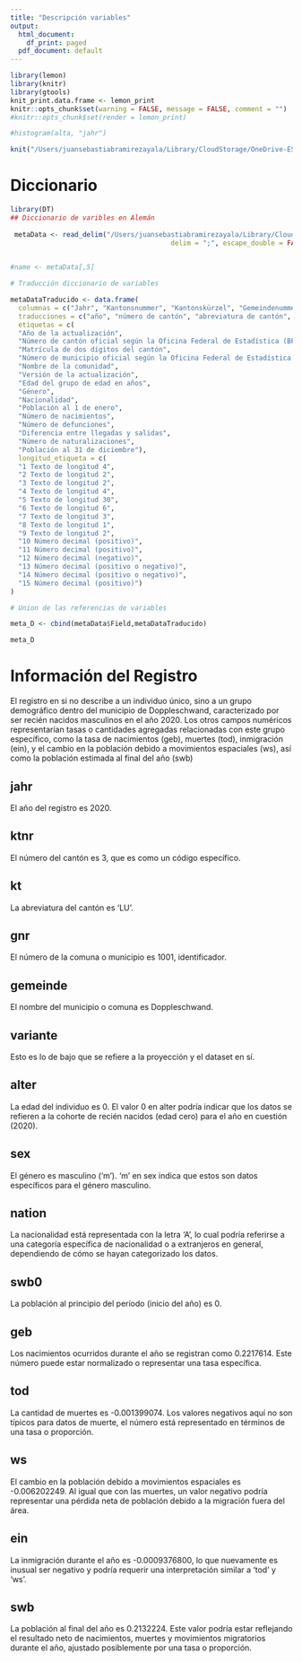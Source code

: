 ```yaml
---
title: "Descripción variables"
output:
  html_document:
    df_print: paged
  pdf_document: default
---
```


```r
library(lemon)
library(knitr)
library(gtools)
knit_print.data.frame <- lemon_print
knitr::opts_chunk$set(warning = FALSE, message = FALSE, comment = "") 
#knitr::opts_chunk$set(render = lemon_print)

#histogram(alta, "jahr")
```

```r
knit("/Users/juansebastiabramirezayala/Library/CloudStorage/OneDrive-ESCUELACOLOMBIANADEINGENIERIAJULIOGARAVITO/RSTUDIO_/Funciones/Funciones.Rmd")
```

# Diccionario 


```r
library(DT)
## Diccionario de varibles en Alemán
 
 metaData <- read_delim("/Users/juansebastiabramirezayala/Library/CloudStorage/OneDrive-ESCUELACOLOMBIANADEINGENIERIAJULIOGARAVITO/RSTUDIO_/AMTV/ProyectoAMTV/Scenarios for population development of the communes of Canton Lucerne/szbv-lu-2020-2050-fields.csv", 
                                        delim = ";", escape_double = FALSE, trim_ws = TRUE)
 

#name <- metaData[,5]

# Traducción diccionario de variables

metaDataTraducido <- data.frame(
  columnas = c("Jahr", "Kantonsnummer", "Kantonskürzel", "Gemeindenummer", "Gemeindename", "Szenarienvariante", "Alter", "Geschlecht", "Staatsangehörigkeit", "Ausgangsbestand der Bevölkerung", "Geburten", "Todesfälle", "Wanderungssaldo", "Einbürgerungen", "Endbestand der Bevölkerung"),
  traducciones = c("año", "número de cantón", "abreviatura de cantón", "número de municipio", "nombre de municipio", "versión de escenario", "edad", "género", "nacionalidad", "población inicial", "nacimientos", "defunciones", "saldo migratorio", "nacionalizaciones", "población final"),
  etiquetas = c(
  "Año de la actualización",
  "Número de cantón oficial según la Oficina Federal de Estadística (BFS)",
  "Matrícula de dos dígitos del cantón",
  "Número de municipio oficial según la Oficina Federal de Estadística (BFS)",
  "Nombre de la comunidad",
  "Versión de la actualización",
  "Edad del grupo de edad en años",
  "Género",
  "Nacionalidad",
  "Población al 1 de enero",
  "Número de nacimientos",
  "Número de defunciones",
  "Diferencia entre llegadas y salidas",
  "Número de naturalizaciones",
  "Población al 31 de diciembre"),
  longitud_etiqueta = c(
  "1 Texto de longitud 4",
  "2 Texto de longitud 2",
  "3 Texto de longitud 2",
  "4 Texto de longitud 4",
  "5 Texto de longitud 30",
  "6 Texto de longitud 6",
  "7 Texto de longitud 3",
  "8 Texto de longitud 1",
  "9 Texto de longitud 2",
  "10 Número decimal (positivo)",
  "11 Número decimal (positivo)",
  "12 Número decimal (negativo)",
  "13 Número decimal (positivo o negativo)",
  "14 Número decimal (positivo o negativo)",
  "15 Número decimal (positivo)")
)

# Union de las referencias de variables

meta_D <- cbind(metaData$Field,metaDataTraducido)

meta_D
```





# Información del Registro

El registro en si no describe a un individuo único, sino a un grupo demográfico dentro del municipio de Doppleschwand, caracterizado por ser recién nacidos masculinos en el año 2020. Los otros campos numéricos representarían tasas o cantidades agregadas relacionadas con este grupo específico, como la tasa de nacimientos (geb), muertes (tod), inmigración (ein), y el cambio en la población debido a movimientos espaciales (ws), así como la población estimada al final del año (swb)


## jahr
El año del registro es 2020.

## ktnr
El número del cantón es 3, que es como un código específico.

## kt
La abreviatura del cantón es 'LU'.

## gnr
El número de la comuna o municipio es 1001, identificador.

## gemeinde
El nombre del municipio o comuna es Doppleschwand.

## variante
Esto es lo de bajo que se refiere a la proyección y el dataset en sí.

## alter
La edad del individuo es 0. El valor 0 en alter podría indicar que los datos se refieren a la cohorte de recién nacidos (edad cero) para el año en cuestión (2020).

## sex
El género es masculino ('m'). 'm' en sex indica que estos son datos específicos para el género masculino.

## nation
La nacionalidad está representada con la letra 'A', lo cual podría referirse a una categoría específica de nacionalidad o a extranjeros en general, dependiendo de cómo se hayan categorizado los datos.

## swb0
La población al principio del período (inicio del año) es 0.

## geb
Los nacimientos ocurridos durante el año se registran como 0.2217614. Este número puede estar normalizado o representar una tasa específica.

## tod
La cantidad de muertes es -0.001399074. Los valores negativos aquí no son típicos para datos de muerte, el número está representado en términos de una tasa o proporción.

## ws
El cambio en la población debido a movimientos espaciales es -0.006202249. Al igual que con las muertes, un valor negativo podría representar una pérdida neta de población debido a la migración fuera del área.

## ein
La inmigración durante el año es -0.0009376800, lo que nuevamente es inusual ser negativo y podría requerir una interpretación similar a 'tod' y 'ws'.

## swb
La población al final del año es 0.2132224. Este valor podría estar reflejando el resultado neto de nacimientos, muertes y movimientos migratorios durante el año, ajustado posiblemente por una tasa o proporción.


